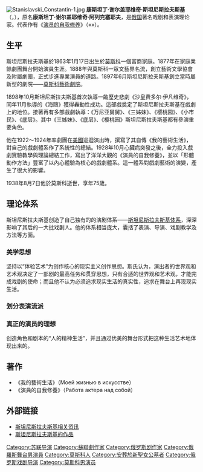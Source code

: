 {{Infobox writer
| name = 康斯坦丁·斯坦尼斯拉夫斯基<br>Константин Станиславский
| image = Bundesarchiv Bild 183-18073-0003, Konstantin Sergejewitsch Stanislawski.jpg
| imagesize = 250px
| caption =1936年的斯坦尼斯拉夫斯基
| birth_name   = Константин Сергеевич Алексеев
| birth_date = {{OldStyleDate|1863年|1月17日|1月5日}}
| birth_place = {{flag|俄罗斯帝国}}[[莫斯科|莫斯科]]
| death_date = {{death date and age|1938|8|7|1863|1|17|df=y}}
| death_place = {{USSR}}[[莫斯科|莫斯科]]
| occupation = 舞台导演, 演员, 舞台创作家
| movement = 自然主义、心理实现主义、舞台实现主义、[[社会主义现实主义|社会主义现实主义]]、俄罗斯象征主义
| spouse = Maria Petrovna Perevoschikova
| awards={{{!}} style="background: transparent"
{{!}} {{列宁勋章}}{{!!}}{{劳动红旗勋章}}
{{!}}}
{{{!}} style="background: transparent"
{{!}} {{苏联人民艺术家}} {{苏俄人民艺术家}}
{{!}}}
}}
[[File:Stanislavski_Constantin-1.jpg|thumb]]
{{NoteTA
|T=zh-hans:康斯坦丁·斯坦尼斯拉夫斯基;zh-hk:康斯坦丁·史坦尼斯拉夫斯基;
|1=zh-hans:斯坦尼斯拉夫斯基;zh-hk:史坦尼斯拉夫斯基;
|2=zh-hans:康斯坦丁;zh-hk:干斯坦丁
}}
'''康斯坦丁·谢尔盖耶维奇·斯坦尼斯拉夫斯基'''（{{lang-ru|Константин Сергеевич Станиславский|Konstantin Sergeyevich Stanislavski}}，{{bd|1863年|1月17日|1938年|8月7日|catIdx=S斯}}），原名'''康斯坦丁·谢尔盖耶维奇·阿列克塞耶夫'''，是[[俄国|俄国]]著名戏剧和表演理论家。代表作有《[[演员的自我修养|演员的自我修养]]》（«{{lang|ru|Работа актера над собой}}»）。

== 生平 ==
斯坦尼斯拉夫斯基於1863年1月17日出生於[[莫斯科|莫斯科]]一個富商家庭。1877年在家庭業餘劇團舞台開始演員生涯。1888年與莫斯科一眾文藝界名流，創立藝術文學協會及附屬劇團，正式步進專業演員的道路。1897年6月斯坦尼斯拉夫斯基創立當時屬新型的劇院——[[莫斯科藝術劇院|莫斯科藝術劇院]]。

1898年10月斯坦尼斯拉夫斯基首次執導一齣歷史悲劇《沙皇费多尔·伊凡维奇》，同年11月執導的《海鷗》獲得轟動性成功。這部戲奠定了斯坦尼斯拉夫斯基在戲劇上的地位。接著再有多部戲劇執導：《万尼亚舅舅》、《三姊妹》、《樱桃园》、《小市民》、《底层》。其中《三姊妹》、《底层》、《樱桃园》斯坦尼斯拉夫斯基都有參演重要角色。

他在1922～1924年率劇團在[[美國|美國]]巡迴演出時，撰寫了其自傳《我的藝術生活》，對自己的戲劇體系作了系統性的總結。1928年10月心臟病突發之後，全力投入戲劇實驗教學與理論總結工作，寫出了洋洋大觀的《演員的自我修養》，並以「形體動作方法」豐富了以內心體驗為核心的戲劇體系。這一體系對戲劇藝術的演變，產生了很大的影響。

1938年8月7日他於莫斯科逝世，享年75歲。

== 理论体系 ==
斯坦尼斯拉夫斯基创造了自己独有的的演剧体系——[[斯坦尼斯拉夫斯基体系|斯坦尼斯拉夫斯基体系]]，深深影响了其后的一大批戏剧人。他的体系相当庞大，囊括了表演、导演、戏剧教学及方法等方面。
===美学思想===
坚持以“体验艺术”为创作核心的现实主义创作思想。斯氏认为，演出者的世界观和艺术观决定了一部剧的最高任务和贯穿思想，只有合适的世界观和艺术观，才能完成戏剧的使命；而且他不认为必须追求现实生活的真实性，追求在舞台上再现现实生活。

===划分表演流派===

===真正的演员的理想===
创造角色和剧本的“人的精神生活”，并且通过优美的舞台形式把这种生活艺术地体现出来的。

== 著作 ==
* 《我的藝術生活》（Моей жизнью в искусстве）
* 《演員的自我修養》（Работа актера над собой）

==外部链接==
{{Commonscat|Constantin Stanislavski}}
*[https://web.archive.org/web/20050204195852/http://stanislavsky.by.ru/ 斯坦尼斯拉夫斯基相关资讯]
*[https://web.archive.org/web/20110928065400/http://www.stanislavskiy.info/ 斯坦尼斯拉夫斯基的作品]

{{Authority control}}
{{DEFAULTSORT:Stanislavski, Konstantin}}
[[Category:苏联导演|Category:苏联导演]]
[[Category:蘇聯劇作家|Category:蘇聯劇作家]]
[[Category:俄罗斯剧作家|Category:俄罗斯剧作家]]
[[Category:俄羅斯舞台男演員|Category:俄羅斯舞台男演員]]
[[Category:莫斯科人|Category:莫斯科人]]
[[Category:安葬於新聖女公墓者|Category:安葬於新聖女公墓者]]
[[Category:俄罗斯戏剧导演|Category:俄罗斯戏剧导演]]
[[Category:莫斯科男演员|Category:莫斯科男演员]]